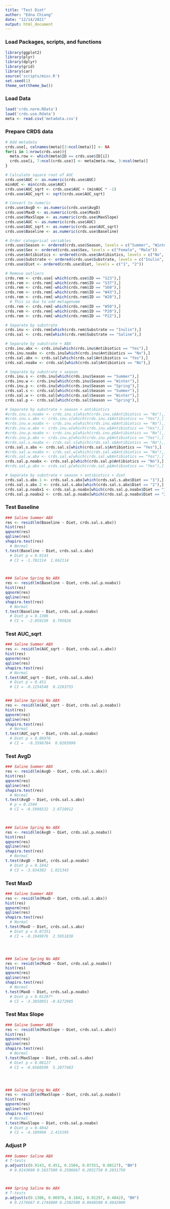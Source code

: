 ```yaml
---
title: "Test Diet"
author: "Edna Chiang"
date: "12/14/2021"
output: html_document
---
```


### Load Packages, scripts, and functions
```r
library(ggplot2)
library(plyr)
library(dplyr)
library(grid)
library(car)
source('scripts/misc.R')
set.seed(1)
theme_set(theme_bw())
```

### Load Data
```r
load('crds.norm.RData')
load('crds.use.Rdata')
meta <- read.csv('metadata.csv')
```

### Prepare CRDS data
```r
# Add metadata
crds.use[, colnames(meta)[3:ncol(meta)]] <- NA
for(i in 1:nrow(crds.use)){
  meta.row <- which(meta$ID == crds.use$ID[i])
  crds.use[i, 7:ncol(crds.use)] <- meta[meta.row, 3:ncol(meta)]
}

# Calculate square root of AUC
crds.use$AUC <- as.numeric(crds.use$AUC)
minAUC <- min(crds.use$AUC)
crds.use$AUC_sqrt <- crds.use$AUC + (minAUC * -1)
crds.use$AUC_sqrt <- sqrt(crds.use$AUC_sqrt)

# Convert to numeric
crds.use$AvgD <- as.numeric(crds.use$AvgD)
crds.use$MaxD <- as.numeric(crds.use$MaxD)
crds.use$MaxSlope <- as.numeric(crds.use$MaxSlope)
crds.use$AUC <- as.numeric(crds.use$AUC)
crds.use$AUC_sqrt <- as.numeric(crds.use$AUC_sqrt)
crds.use$Baseline <- as.numeric(crds.use$Baseline)

# Order categorical variables
crds.use$Season <- ordered(crds.use$Season, levels = c("Summer", "Winter", "Spring"))
crds.use$Sex <- ordered(crds.use$Sex, levels = c("Female", "Male"))
crds.use$Antibiotics <- ordered(crds.use$Antibiotics, levels = c("No", "Yes"))
crds.use$Substrate <- ordered(crds.use$Substrate, levels = c("Inulin", "Saline"))
crds.use$Diet <- ordered(crds.use$Diet, levels = c("1", "2"))

# Remove outliers
crds.rem <- crds.use[-which(crds.use$ID == "S23"),]
crds.rem <- crds.rem[-which(crds.rem$ID == "S37"),]
crds.rem <- crds.rem[-which(crds.rem$ID == "S60"),]
crds.rem <- crds.rem[-which(crds.rem$ID == "W43"),]
crds.rem <- crds.rem[-which(crds.rem$ID == "W20"),]
  # This is due to odd metagenome
crds.rem <- crds.rem[-which(crds.rem$ID == "W50"),]
crds.rem <- crds.rem[-which(crds.rem$ID == "P20"),]
crds.rem <- crds.rem[-which(crds.rem$ID == "P22"),]

# Separate by substrate
crds.inu <- crds.rem[which(crds.rem$Substrate == "Inulin"),]
crds.sal <- crds.rem[which(crds.rem$Substrate == "Saline"),]

# Separate by substrate + ABX
crds.inu.abx <- crds.inu[which(crds.inu$Antibiotics == "Yes"),]
crds.inu.noabx <- crds.inu[which(crds.inu$Antibiotics == "No"),]
crds.sal.abx <- crds.sal[which(crds.sal$Antibiotics == "Yes"),]
crds.sal.noabx <- crds.sal[which(crds.sal$Antibiotics == "No"),]

# Separate by substrate + season
crds.inu.s <- crds.inu[which(crds.inu$Season == "Summer"),]
crds.inu.w <- crds.inu[which(crds.inu$Season == "Winter"),]
crds.inu.p <- crds.inu[which(crds.inu$Season == "Spring"),]
crds.sal.s <- crds.sal[which(crds.sal$Season == "Summer"),]
crds.sal.w <- crds.sal[which(crds.sal$Season == "Winter"),]
crds.sal.p <- crds.sal[which(crds.sal$Season == "Spring"),]

# Separate by substrate + season + antibiotics
#crds.inu.s.noabx <- crds.inu.s[which(crds.inu.s$Antibiotics == "No"),]
#crds.inu.s.abx <- crds.inu.s[which(crds.inu.s$Antibiotics == "Yes"),]
#crds.inu.w.noabx <- crds.inu.w[which(crds.inu.w$Antibiotics == "No"),]
#crds.inu.w.abx <- crds.inu.w[which(crds.inu.w$Antibiotics == "Yes"),]
#crds.inu.p.noabx <- crds.inu.p[which(crds.inu.p$Antibiotics == "No"),]
#crds.inu.p.abx <- crds.inu.p[which(crds.inu.p$Antibiotics == "Yes"),]
#crds.sal.s.noabx <- crds.sal.s[which(crds.sal.s$Antibiotics == "No"),]
crds.sal.s.abx <- crds.sal.s[which(crds.sal.s$Antibiotics == "Yes"),]
#crds.sal.w.noabx <- crds.sal.w[which(crds.sal.w$Antibiotics == "No"),]
#crds.sal.w.abx <- crds.sal.w[which(crds.sal.w$Antibiotics == "Yes"),]
crds.sal.p.noabx <- crds.sal.p[which(crds.sal.p$Antibiotics == "No"),]
#crds.sal.p.abx <- crds.sal.p[which(crds.sal.p$Antibiotics == "Yes"),]

# Separate by substrate + season + antibiotics + diet
crds.sal.s.abx.1 <- crds.sal.s.abx[which(crds.sal.s.abx$Diet == "1"),]
crds.sal.s.abx.2 <- crds.sal.s.abx[which(crds.sal.s.abx$Diet == "2"),]
crds.sal.p.noabx1 <- crds.sal.p.noabx[which(crds.sal.p.noabx$Diet == "1"),]
crds.sal.p.noabx2 <- crds.sal.p.noabx[which(crds.sal.p.noabx$Diet == "2"),]
```

### Test Baseline
```r
### Saline Summer ABX
res <- resid(lm(Baseline ~ Diet, crds.sal.s.abx))
hist(res)
qqnorm(res)
qqline(res)
shapiro.test(res)
  # Normal
t.test(Baseline ~ Diet, crds.sal.s.abx)
  # Diet p = 0.9143
  # CI = -1.782114  1.662114



### Saline Spring No ABX
res <- resid(lm(Baseline ~ Diet, crds.sal.p.noabx))
hist(res)
qqnorm(res)
qqline(res)
shapiro.test(res)
  # Normal
t.test(Baseline ~ Diet, crds.sal.p.noabx)
  # Diet p = 0.1306
  # CI =  -2.059159  8.795826

```

### Test AUC_sqrt
```r
### Saline Summer ABX
res <- resid(lm(AUC_sqrt ~ Diet, crds.sal.s.abx))
hist(res)
qqnorm(res)
qqline(res)
shapiro.test(res)
  # Normal
t.test(AUC_sqrt ~ Diet, crds.sal.s.abx)
  # Diet p = 0.451
  # CI = -0.1254548  0.2263755


### Saline Spring No ABX
res <- resid(lm(AUC_sqrt ~ Diet, crds.sal.p.noabx))
hist(res)
qqnorm(res)
qqline(res)
shapiro.test(res)
  # Normal
t.test(AUC_sqrt ~ Diet, crds.sal.p.noabx)
  # Diet p = 0.06976
  # CI =  -0.3596784  0.0203990

```


### Test AvgD
```r
### Saline Summer ABX
res <- resid(lm(AvgD ~ Diet, crds.sal.s.abx))
hist(res)
qqnorm(res)
qqline(res)
shapiro.test(res)
  # Normal
t.test(AvgD ~ Diet, crds.sal.s.abx)
  # p = 0.1504
  # CI = -0.5998532  2.6718912

  

### Saline Spring No ABX
res <- resid(lm(AvgD ~ Diet, crds.sal.p.noabx))
hist(res)
qqnorm(res)
qqline(res)
shapiro.test(res)
  # Normal
t.test(AvgD ~ Diet, crds.sal.p.noabx)
  # Diet p = 0.1842
  # CI = -3.634382  1.021343

```


### Test MaxD
```r
### Saline Summer ABX
res <- resid(lm(MaxD ~ Diet, crds.sal.s.abx))
hist(res)
qqnorm(res)
qqline(res)
shapiro.test(res)
  # Normal
t.test(MaxD ~ Diet, crds.sal.s.abx)
  # Diet p = 0.07351
  # CI = -0.1949976  2.5951838




### Saline Spring No ABX
res <- resid(lm(MaxD ~ Diet, crds.sal.p.noabx))
hist(res)
qqnorm(res)
qqline(res)
shapiro.test(res)
  # Normal
t.test(MaxD ~ Diet, crds.sal.p.noabx)
  # Diet p = 0.01297*
  # CI = -3.3050951 -0.6272905

```

### Test Max Slope
```r
### Saline Summer ABX
res <- resid(lm(MaxSlope ~ Diet, crds.sal.s.abx))
hist(res)
qqnorm(res)
qqline(res)
shapiro.test(res)
  # Normal
t.test(MaxSlope ~ Diet, crds.sal.s.abx)
  # Diet p = 0.08127
  # CI = -0.6560599  5.2077483




### Saline Spring No ABX
res <- resid(lm(MaxSlope ~ Diet, crds.sal.p.noabx))
hist(res)
qqnorm(res)
qqline(res)
shapiro.test(res)
  # Normal
t.test(MaxSlope ~ Diet, crds.sal.p.noabx)
  # Diet p = 0.4842
  # CI = -4.189960  2.415195

```


### Adjust P
```r
### Summer Saline ABX
# T-tests
p.adjust(c(0.9143, 0.451, 0.1504, 0.07351, 0.08127), "BH")
  # 0.9143000 0.5637500 0.2506667 0.2031750 0.2031750



### Spring Saline No ABX
# T-tests
p.adjust(c(0.1306, 0.06976, 0.1842, 0.01297, 0.4842), "BH")
  # 0.2176667 0.1744000 0.2302500 0.0648500 0.4842000


```